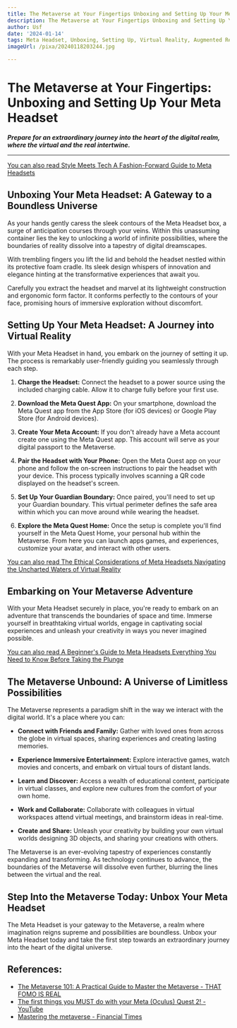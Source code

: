```yaml
---
title: The Metaverse at Your Fingertips Unboxing and Setting Up Your Meta Headset
description: The Metaverse at Your Fingertips Unboxing and Setting Up Your Meta Headset
author: Usf
date: '2024-01-14'
tags: Meta Headset, Unboxing, Setting Up, Virtual Reality, Augmented Reality, Metaverse
imageUrl: /pixa/20240118203244.jpg

---
```

# **The Metaverse at Your Fingertips: Unboxing and  Setting Up Your Meta Headset**

_**Prepare  for an extraordinary journey into the heart of the  digital realm, where the virtual and the real intertwine.**_

---

[You can  also read Style  Meets Tech A Fashion-Forward Guide  to Meta Headsets](Style%20Meets%20Tech%20A%20Fashion-Forward%20Guide%20to%20Meta%20Headsets)


## **Unboxing Your  Meta Headset: A Gateway  to a Boundless Universe**

As your hands gently caress the sleek  contours of the Meta Headset box, a  surge of anticipation courses through your veins. Within this unassuming container lies the key  to unlocking a  world of infinite possibilities, where the boundaries of reality dissolve into a tapestry of digital dreamscapes.

With trembling  fingers you lift the lid and behold the headset nestled within  its protective  foam cradle. Its sleek design  whispers of innovation and  elegance hinting at the transformative experiences that await you.

Carefully you extract the headset and marvel at its lightweight construction and ergonomic form factor.  It conforms perfectly to the  contours of your face, promising hours  of immersive exploration without discomfort.

## **Setting Up Your Meta Headset: A Journey into Virtual Reality**

With your Meta Headset in hand, you embark on the journey of setting it up. The process is remarkably user-friendly guiding you seamlessly through each step.

1. **Charge the Headset:** Connect the headset to a  power  source using the included charging cable. Allow it to charge fully before  your first use.

2. **Download the Meta Quest App:** On your smartphone, download the Meta Quest app from the App Store (for iOS devices) or Google Play Store (for Android devices).

3. **Create Your Meta Account:** If  you don't already have a Meta account create one using the Meta Quest app. This account will serve  as your digital passport to the Metaverse.

4. **Pair the Headset with Your  Phone:** Open the Meta Quest app  on your phone and follow the on-screen instructions  to pair the headset with your  device. This process typically involves scanning a QR code displayed on the headset's screen.

5. **Set Up Your Guardian Boundary:** Once paired, you'll need to set up  your Guardian boundary. This virtual  perimeter defines  the safe area within which you can move around while wearing the headset.

6. **Explore the Meta Quest Home:** Once the setup is complete you'll find yourself in the Meta Quest Home, your personal hub  within  the Metaverse. From here you can launch apps games, and experiences, customize your avatar, and interact with other  users.

[You can also  read  The  Ethical Considerations of Meta Headsets Navigating the Uncharted Waters  of Virtual Reality](The%20Ethical%20Considerations%20of%20Meta%20Headsets%20Navigating%20the%20Uncharted%20Waters%20of%20Virtual%20Reality)


## **Embarking on Your Metaverse Adventure**

With your Meta Headset securely in  place, you're ready to embark on an adventure that transcends the boundaries of space and time. Immerse yourself in breathtaking virtual worlds, engage in captivating  social experiences and unleash your  creativity in ways you never imagined possible.

[You can also read A Beginner's Guide to Meta  Headsets  Everything You Need to Know Before Taking  the Plunge](A%20Beginner%27s%20Guide%20to%20Meta%20Headsets%20Everything%20You%20Need%20to%20Know%20Before%20Taking%20the%20Plunge)


## **The Metaverse Unbound: A Universe  of Limitless Possibilities**

The Metaverse represents a paradigm shift in the way we interact with the digital world.  It's a place where you can:

- **Connect with Friends and Family:** Gather with loved ones from across  the  globe in virtual spaces,  sharing experiences  and creating lasting memories.

- **Experience Immersive Entertainment:** Explore interactive  games, watch movies and concerts, and embark on  virtual tours of distant lands.

- **Learn and Discover:** Access a wealth of educational content, participate in virtual  classes, and explore new cultures from the comfort of  your own  home.

- **Work and Collaborate:** Collaborate with colleagues in virtual  workspaces attend virtual meetings, and brainstorm ideas in real-time.

- **Create and Share:** Unleash your creativity  by building your own virtual worlds designing 3D objects, and  sharing your creations with others.

The Metaverse is an  ever-evolving  tapestry of experiences constantly expanding and transforming. As technology continues  to advance, the  boundaries of the Metaverse will  dissolve even further, blurring the lines  between the virtual and the real.

## **Step Into the Metaverse Today: Unbox Your Meta Headset**

The Meta Headset is your gateway to the Metaverse, a realm where  imagination reigns supreme and possibilities are boundless. Unbox your Meta Headset  today and take the first step towards an extraordinary journey into  the heart of the digital universe.

## References:
- [The Metaverse 101: A Practical Guide to Master the Metaverse - THAT FOMO IS REAL](https://thatfomoisreal.com/metaverse-guide/)
- [The first things you MUST do with your Meta (Oculus) Quest 2! - YouTube](https://youtube.com/watch?v=_gKmtGGUfks)
- [Mastering the metaverse - Financial Times](https://www.ft.com/content/d33e38b3-ce31-42a7-b354-13fc9b022ca8)
